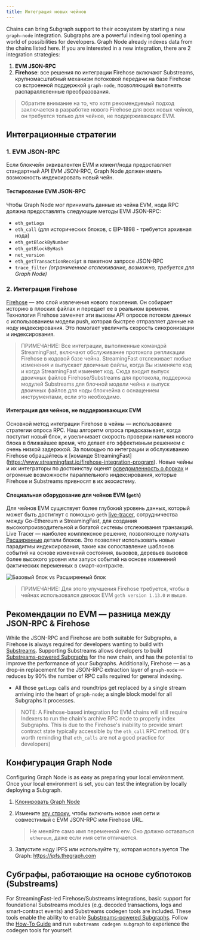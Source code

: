 ```yaml
---
title: Интеграция новых чейнов
---
```


Chains can bring Subgraph support to their ecosystem by starting a new `graph-node` integration. Subgraphs are a powerful indexing tool opening a world of possibilities for developers. Graph Node already indexes data from the chains listed here. If you are interested in a new integration, there are 2 integration strategies:

1. **EVM JSON-RPC**
2. **Firehose**: все решения по интеграции Firehose включают Substreams, крупномасштабный механизм потоковой передачи на базе Firehose со встроенной поддержкой `graph-node`, позволяющий выполнять распараллеленные преобразования.

> Обратите внимание на то, что хотя рекомендуемый подход заключается в разработке нового Firehose для всех новых чейнов, он требуется только для чейнов, не поддерживающих EVM.

## Интеграционные стратегии

### 1. EVM JSON-RPC

Если блокчейн эквивалентен EVM и клиент/нода предоставляет стандартный API EVM JSON-RPC, Graph Node должен иметь возможность индексировать новый чейн.

#### Тестирование EVM JSON-RPC

Чтобы Graph Node мог принимать данные из чейна EVM, нода RPC должна предоставлять следующие методы EVM JSON-RPC:

- `eth_getLogs`
- `eth_call` (для исторических блоков, с EIP-1898 - требуется архивная нода)
- `eth_getBlockByNumber`
- `eth_getBlockByHash`
- `net_version`
- `eth_getTransactionReceipt` в пакетном запросе JSON-RPC
- `trace_filter` _(ограниченное отслеживание, возможно, требуется для Graph Node)_

### 2. Интеграция Firehose

[Firehose](https://firehose.streamingfast.io/firehose-setup/overview) — это слой извлечения нового поколения. Он собирает историю в плоских файлах и передает ее в реальном времени. Технология Firehose заменяет эти вызовы API опросов потоком данных с использованием модели push, которая быстрее отправляет данные на ноду индексирования. Это помогает увеличить скорость синхронизации и индексирования.

> ПРИМЕЧАНИЕ: Все интеграции, выполненные командой StreamingFast, включают обслуживание протокола репликации Firehose в кодовой базе чейна. StreamingFast отслеживает любые изменения и выпускает двоичные файлы, когда Вы изменяете код и когда StreamingFast изменяет код. Сюда входит выпуск двоичных файлов Firehose/Substreams для протокола, поддержка модулей Substreams для блочной модели чейна и выпуск двоичных файлов для ноды блокчейна с оснащением инструментами, если это необходимо.

#### Интеграция для чейнов, не поддерживающих EVM

Основной метод интеграции Firehose в чейны — использование стратегии опроса RPC. Наш алгоритм опроса предсказывает, когда поступит новый блок, и увеличивает скорость проверки наличия нового блока в ближайшее время, что делает его эффективным решением с очень низкой задержкой. За помощью по интеграции и обслуживанию Firehose обращайтесь к [команде StreamingFast] (https://www.streamingfast.io/firehose-integration-program). Новые чейны и их интеграторы по достоинству оценят [осведомленность о форках](https://substreams.streamingfast.io/documentation/consume/reliability-guarantees) и огромные возможности параллельного индексирования, которые Firehose и Substreams привносят в их экосистему.

#### Специальная оборудование для чейнов EVM (`geth`)

Для чейнов EVM существует более глубокий уровень данных, который может быть достигнут с помощью `geth` [live-tracer](https://github.com/ethereum/go-ethereum/releases/tag/v1.14.0), сотрудничества между Go-Ethereum и StreamingFast, для создания высокопроизводительной и богатой системы отслеживания транзакций. Live Tracer — наиболее комплексное решение, позволяющее получать [Расширенные](https://streamingfastio.medium.com/new-block-model-to-accelerate-chain-integration-9f65126e5425) детали блоков. Это позволяет использовать новые парадигмы индексирования, такие как сопоставление шаблонов событий на основе изменений состояния, вызовов, деревьев вызовов более высокого уровня или запуск событий на основе изменений фактических переменных в смарт-контракте.

![Базовый блок vs Расширенный блок](/img/extended-vs-base-substreams-blocks.png)

> ПРИМЕЧАНИЕ: Для этого улучшения Firehose требуется, чтобы в чейнах использовался движок EVM `geth version 1.13.0` и выше.

## Рекомендации по EVM — разница между JSON-RPC & Firehose

While the JSON-RPC and Firehose are both suitable for Subgraphs, a Firehose is always required for developers wanting to build with [Substreams](https://substreams.streamingfast.io). Supporting Substreams allows developers to build [Substreams-powered Subgraphs](/subgraphs/cookbook/substreams-powered-subgraphs/) for the new chain, and has the potential to improve the performance of your Subgraphs. Additionally, Firehose — as a drop-in replacement for the JSON-RPC extraction layer of `graph-node` — reduces by 90% the number of RPC calls required for general indexing.

- All those `getLogs` calls and roundtrips get replaced by a single stream arriving into the heart of `graph-node`; a single block model for all Subgraphs it processes.

> NOTE: A Firehose-based integration for EVM chains will still require Indexers to run the chain's archive RPC node to properly index Subgraphs. This is due to the Firehose's inability to provide smart contract state typically accessible by the `eth_call` RPC method. (It's worth reminding that `eth_calls` are not a good practice for developers)

## Конфигурация Graph Node

Configuring Graph Node is as easy as preparing your local environment. Once your local environment is set, you can test the integration by locally deploying a Subgraph.

1. [Клонировать Graph Node](https://github.com/graphprotocol/graph-node)

2. Измените [эту строку](https://github.com/graphprotocol/graph-node/blob/master/docker/docker-compose.yml#L22), чтобы включить новое имя сети и совместимый с EVM JSON-RPC или Firehose URL.

   > Не меняйте само имя переменной env. Оно должно оставаться `ethereum`, даже если имя сети отличается.

3. Запустите ноду IPFS или используйте ту, которая используется The Graph: https://ipfs.thegraph.com

## Субграфы, работающие на основе субпотоков (Substreams)

For StreamingFast-led Firehose/Substreams integrations, basic support for foundational Substreams modules (e.g. decoded transactions, logs and smart-contract events) and Substreams codegen tools are included. These tools enable the ability to enable [Substreams-powered Subgraphs](/substreams/sps/introduction/). Follow the [How-To Guide](https://substreams.streamingfast.io/documentation/how-to-guides/intro-your-first-application) and run `substreams codegen subgraph` to experience the codegen tools for yourself.
